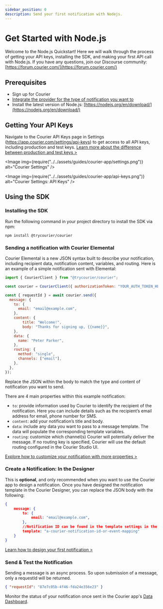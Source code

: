 ```yaml
---
sidebar_position: 0
description: Send your first notification with Nodejs.
---
```



# Get Started with Node.js

Welcome to the Node.js Quickstart! Here we will walk through the process of getting your API keys, installing the SDK, and making your first API call with Node.js. If you have any questions, join our Discourse community: [https://forum.courier.com/](https://forum.courier.com/)

## Prerequisites

- Sign up for Courier
- [Integrate the provider for the type of notification you want to](https://youtu.be/nAbRLOMv96w)
- Install the latest version of Node.js: [https://nodejs.org/en/download/](https://nodejs.org/en/download/)

## Getting Your API Keys

Navigate to the Courier API Keys page in Settings (https://app.courier.com/settings/api-keys) to get access to all API keys, including production and test keys. [Learn more about the difference between production and test keys >](https://forum.courier.com/t/the-difference-between-production-and-test-environments/115)

<Image
img={require("../../assets/guides/courier-app/settings.png")}
alt="Courier Settings"
/>

<Image
img={require("../../assets/guides/courier-app/api-keys.png")}
alt="Courier Settings: API Keys"
/>

## Using the SDK

### Installing the SDK

Run the following command in your project directory to install the SDK via npm:

```
npm install @trycourier/courier
```

### Sending a notification with Courier Elemental

Courier Elemental is a new JSON syntax built to describe your notification, including recipient data, notification content, variables, and routing. Here is an example of a simple notification sent with Elemental:

```jsx
import { CourierClient } from "@trycourier/courier";

const courier = CourierClient({ authorizationToken: "YOUR_AUTH_TOKEN_HERE" });

const { requestId } = await courier.send({
  message: {
    to: {
      email: "email@example.com",
    },
	content: {
		title: "Welcome!",
		body: "Thanks for signing up, {{name}}",
	},
    data: {
      name: "Peter Parker",
    },
	routing: {
      method: "single",
	  channels: ["email"],
    },
  },
});
```

Replace the JSON within the body to match the type and content of notification you want to send.

There are 4 main properties within this example notification:

- `to`: provide information used by Courier to identify the recipient of the notification. Here you can include details such as the recipient’s email address for email, phone number for SMS.
- `content`: add your notification’s title and body.
- `data`: include any data you want to pass to a message template. The data will populate the corresponding template variables.
- `routing`: customize which channel(s) Courier will potentially deliver the message. If no routing key is specified, Courier will use the default routing configured in the Courier Studio UI.

[Explore how to customize your notification with more properties >](../../../reference/send/message/)

### Create a Notification: In the Designer

This is **optional**, and only recommended when you want to use the Courier app to design a notification. Once you have designed the notification template in the Courier Designer, you can replace the JSON body with the following:

```json
{
	message: {
		to: {
			email: "email@example.com",
		},
		//Notification ID can be found in the template settings in the Courier Designer
		template: "a-courier-notification-id-or-event-mapping"
	}
}
```

[Learn how to design your first notification >](https://youtu.be/lvhRdNJMLbY) 

### Send & Test the Notification

Sending a message is an async process. So upon submission of a message, only a requestId will be returned.

```json
{ "requestId": "87e7c05b-4f46-fda24e356e23" }
```

Monitor the status of your notification once sent in the Courier app's [Data Dashboard](https://app.courier.com/data/messages).


